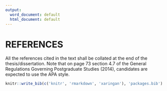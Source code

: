 ```yaml
---
output:
  word_document: default
  html_document: default
---
```

# REFERENCES
All the references cited in the text shall be collated at the end of the thesis/dissertation. Note that on page 73 section 4.7 of the General Regulations Governing Postgraduate Studies (2014), candidates are expected to use the APA style.

```r
knitr::write_bib(c('knitr', 'rmarkdown', 'xaringan'), 'packages.bib')
```
